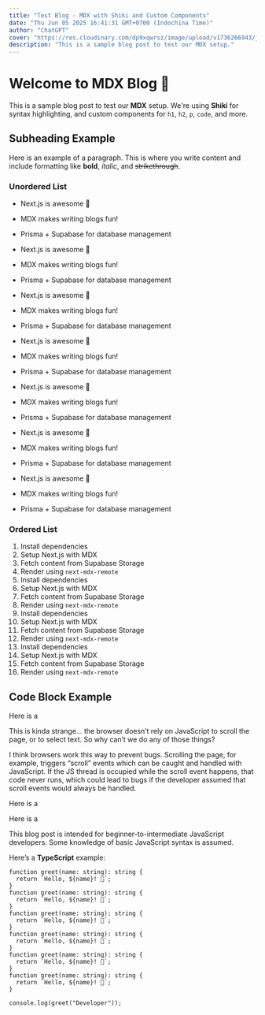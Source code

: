 ```yaml
---
title: "Test Blog - MDX with Shiki and Custom Components"
date: "Thu Jun 05 2025 16:41:31 GMT+0700 (Indochina Time)"
author: "ChatGPT"
cover: "https://res.cloudinary.com/dp9xqwrsz/image/upload/v1736266943/jdb8a2csi1h7hpqhyv8d.png"
description: "This is a sample blog post to test our MDX setup."
---
```


# Welcome to MDX Blog 🎉

This is a sample blog post to test our **MDX** setup.
We're using **Shiki** for syntax highlighting, and custom components for `h1`, `h2`, `p`, `code`, and more.

## Subheading Example

Here is an example of a paragraph. This is where you write content and include formatting like **bold**, *italic*, and ~~strikethrough~~.

### Unordered List

- Next.js is awesome 🚀
- MDX makes writing blogs fun!
- Prisma + Supabase for database management

- Next.js is awesome 🚀
- MDX makes writing blogs fun!
- Prisma + Supabase for database management

- Next.js is awesome 🚀
- MDX makes writing blogs fun!
- Prisma + Supabase for database management

- Next.js is awesome 🚀
- MDX makes writing blogs fun!
- Prisma + Supabase for database management

- Next.js is awesome 🚀
- MDX makes writing blogs fun!
- Prisma + Supabase for database management

- Next.js is awesome 🚀
- MDX makes writing blogs fun!
- Prisma + Supabase for database management

- Next.js is awesome 🚀
- MDX makes writing blogs fun!
- Prisma + Supabase for database management

### Ordered List

1. Install dependencies
2. Setup Next.js with MDX
3. Fetch content from Supabase Storage
4. Render using `next-mdx-remote`
1. Install dependencies
2. Setup Next.js with MDX
3. Fetch content from Supabase Storage
4. Render using `next-mdx-remote`
1. Install dependencies
2. Setup Next.js with MDX
3. Fetch content from Supabase Storage
4. Render using `next-mdx-remote`
1. Install dependencies
2. Setup Next.js with MDX
3. Fetch content from Supabase Storage
4. Render using `next-mdx-remote`

## Code Block Example

Here is a <CustomForwardLink text="Promises From The Ground Up" href="https://www.joshwcomeau.com/javascript/promises/" />

<CustomBlockInfo variant="info">

This is kinda strange… the browser doesn’t rely on JavaScript to scroll the page, or to select text. So why can’t we do any of those things?

I think browsers work this way to prevent bugs. Scrolling the page, for example, triggers “scroll” events which can be caught and handled with JavaScript. If the JS thread is occupied while the scroll event happens, that code never runs, which could lead to bugs if the developer assumed that scroll events would always be handled.

</CustomBlockInfo>

<CustomBlockInfo variant="success">

Here is a <CustomForwardLink text="Promises From The Ground Up" href="https://www.joshwcomeau.com/javascript/promises/" />

</CustomBlockInfo>

<CustomBlockInfo variant="warning">

Here is a <CustomForwardLink text="Promises From The Ground Up" href="https://www.joshwcomeau.com/javascript/promises/" />

</CustomBlockInfo>

<CustomBlockInfo variant="error">

This blog post is intended for beginner-to-intermediate JavaScript developers. Some knowledge of basic JavaScript syntax is assumed.

</CustomBlockInfo>

Here’s a **TypeScript** example:

```tsx
function greet(name: string): string {
  return `Hello, ${name}! 👋`;
}
function greet(name: string): string {
  return `Hello, ${name}! 👋`;
}
function greet(name: string): string {
  return `Hello, ${name}! 👋`;
}
function greet(name: string): string {
  return `Hello, ${name}! 👋`;
}
function greet(name: string): string {
  return `Hello, ${name}! 👋`;
}
function greet(name: string): string {
  return `Hello, ${name}! 👋`;
}

console.log(greet("Developer"));
